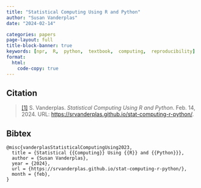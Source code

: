 ```yaml
---
title: "Statistical Computing Using R and Python"
author: "Susan Vanderplas"
date: "2024-02-14"

categories: papers
page-layout: full
title-block-banner: true
keywords: [npr,  R,  python,  textbook,  computing,  reproducibility]
format:
  html:
    code-copy: true
---
```

 

 
## Citation
> <a name=bib-vanderplasStatisticalComputingUsing2023></a>[[1]](#cite-vanderplasStatisticalComputingUsing2023) S. Vanderplas. _Statistical Computing Using R and Python_. Feb. 14, 2024. URL: [https://srvanderplas.github.io/stat-computing-r-python/](https://srvanderplas.github.io/stat-computing-r-python/).

::: {.callout-note collapse='true'}
## Bibtex
```
@misc{vanderplasStatisticalComputingUsing2023,
  title = {Statistical {{Computing}} Using {{R}} and {{Python}}},
  author = {Susan Vanderplas},
  year = {2024},
  url = {https://srvanderplas.github.io/stat-computing-r-python/},
  month = {feb},
}
```
:::



